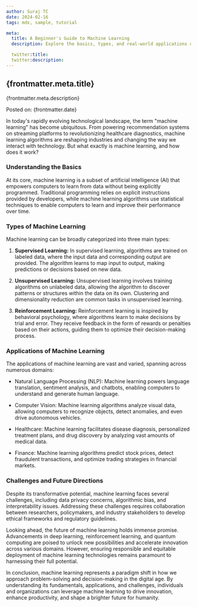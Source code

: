 ```yaml
---
author: Suraj TC
date: 2024-02-16
tags: mdx, sample, tutorial

meta:
  title: A Beginner's Guide to Machine Learning
  description: Explore the basics, types, and real-world applications of machine learning in our concise guide. From healthcare to finance, discover how this transformative technology is reshaping industries. Learn about challenges and future directions for responsible deployment. Dive into the world of machine learning today.

  twitter:title:
  twitter:description:
---
```


## {frontmatter.meta.title}

{frontmatter.meta.description}

Posted on: {frontmatter.date}

In today's rapidly evolving technological landscape, the term "machine learning" has become ubiquitous. From powering recommendation systems on streaming platforms to revolutionizing healthcare diagnostics, machine learning algorithms are reshaping industries and changing the way we interact with technology. But what exactly is machine learning, and how does it work?

### Understanding the Basics

At its core, machine learning is a subset of artificial intelligence (AI) that empowers computers to learn from data without being explicitly programmed. Traditional programming relies on explicit instructions provided by developers, while machine learning algorithms use statistical techniques to enable computers to learn and improve their performance over time.

### Types of Machine Learning

Machine learning can be broadly categorized into three main types:

1. **Supervised Learning:** In supervised learning, algorithms are trained on labeled data, where the input data and corresponding output are provided. The algorithm learns to map input to output, making predictions or decisions based on new data.

2. **Unsupervised Learning:** Unsupervised learning involves training algorithms on unlabeled data, allowing the algorithm to discover patterns or structures within the data on its own. Clustering and dimensionality reduction are common tasks in unsupervised learning.

3. **Reinforcement Learning:** Reinforcement learning is inspired by behavioral psychology, where algorithms learn to make decisions by trial and error. They receive feedback in the form of rewards or penalties based on their actions, guiding them to optimize their decision-making process.

### Applications of Machine Learning

The applications of machine learning are vast and varied, spanning across numerous domains:

- Natural Language Processing (NLP): Machine learning powers language translation, sentiment analysis, and chatbots, enabling computers to understand and generate human language.

- Computer Vision: Machine learning algorithms analyze visual data, allowing computers to recognize objects, detect anomalies, and even drive autonomous vehicles.

- Healthcare: Machine learning facilitates disease diagnosis, personalized treatment plans, and drug discovery by analyzing vast amounts of medical data.

- Finance: Machine learning algorithms predict stock prices, detect fraudulent transactions, and optimize trading strategies in financial markets.

### Challenges and Future Directions

Despite its transformative potential, machine learning faces several challenges, including data privacy concerns, algorithmic bias, and interpretability issues. Addressing these challenges requires collaboration between researchers, policymakers, and industry stakeholders to develop ethical frameworks and regulatory guidelines.

Looking ahead, the future of machine learning holds immense promise. Advancements in deep learning, reinforcement learning, and quantum computing are poised to unlock new possibilities and accelerate innovation across various domains. However, ensuring responsible and equitable deployment of machine learning technologies remains paramount to harnessing their full potential.

In conclusion, machine learning represents a paradigm shift in how we approach problem-solving and decision-making in the digital age. By understanding its fundamentals, applications, and challenges, individuals and organizations can leverage machine learning to drive innovation, enhance productivity, and shape a brighter future for humanity.
